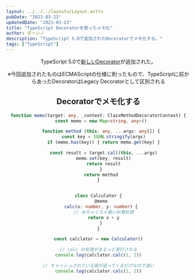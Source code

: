 ```yaml
---
layout: ../../../layouts/Layout.astro
pubDate: "2023-03-23"
updatedDate: "2023-03-23"
title: "TypeScript Decoratorを使ったメモ化"
author: ダーシノ
description: "TypeScript 5.0で追加されたDecoratorでメモ化する。"
tags: ["TypeScript"]
---
```



<Header {...frontmatter} />

TypeScript 5.0で[新しいDecorator](https://devblogs.microsoft.com/typescript/announcing-typescript-5-0/)が追加された。

※今回追加されたものはECMAScriptの仕様に則ったもので、TypeScriptに前からあったDecoratorはLegacy Decoratorとして区別される

## Decoratorでメモ化する

```ts
function memo(target: any, _context: ClassMethodDecoratorContext) {
  const memo = new Map<string, any>()

  function method (this: any, ...args: any[]) {
    const key = JSON.stringify(args)
    if (memo.has(key)) { return memo.get(key) }

    const result = target.call(this, ...args)
    memo.set(key, result)
    return result
  }
  return method
}


class Calculator {
  @memo
  calc(x: number, y: number) {
    // めちゃくちゃ重い計算処理
    return x + y
  }
}

const calclator = new Calculator()

// calc の処理がまるっと実行される
console.log(calclator.calc(1, 2))

// キャッシュされている値が返ってくるだけなので速い
console.log(calclator.calc(1, 2))
```
